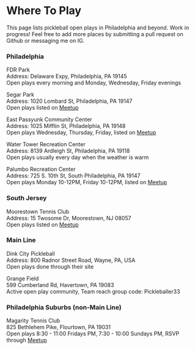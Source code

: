 # Where To Play

This page lists pickleball open plays in Philadelphia and beyond. Work in progress! Feel free to add more places by submitting a pull request on Github or messaging me on IG.


### Philadelphia
FDR Park \
Address: Delaware Expy, Philadelphia, PA 19145 \
Open plays every morning and Monday, Wednesday, Friday evenings

Segar Park \
Address: 1020 Lombard St, Philadelphia, PA 19147 \
Open plays listed on [Meetup](https://www.meetup.com/philadelphia-playing-pickleball-table-tennis-meetup/)

East Passyunk Community Center \
Address: 1025 Mifflin St, Philadelphia, PA 19148 \
Open plays Wednesday, Thursday, Friday, listed on [Meetup](https://www.meetup.com/east-passyunk-community-center-pickleball-meetup-group/events)

Water Tower Recreation Center \
Address: 8139 Ardleigh St, Philadelphia, PA 19118 \
Open plays usually every day when the weather is warm

Palumbo Recreation Center \
Address:  725 S. 10th St, South Philadelphia, PA 19147 \
Open plays Monday 10-12PM, Friday 10-12PM, listed on [Meetup](https://www.meetup.com/palumbo-recreation-pickleball/)


### South Jersey
Moorestown Tennis Club \
Address: 15 Twosome Dr, Moorestown, NJ 08057 \
Open plays listed on [Meetup](https://www.meetup.com/southjerseypickleball/events)

### Main Line
Dink City Pickleball \
Address: 800 Radnor Street Road, Wayne, PA, USA \
Open plays done through their site

Grange Field \
599 Cumberland Rd, Havertown, PA 19083 \
Active open play community, Team reach group code: Pickleballer33

### Philadelphia Suburbs (non-Main Line)
Magarity Tennis Club \
 825 Bethlehem Pike, Flourtown, PA 19031 \
Open plays 8:30 - 11:00 Fridays PM, 7:30 - 10:00 Sundays PM, RSVP through [Meetup](https://www.meetup.com/water-tower-pickleball/events)

